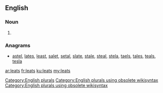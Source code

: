 ==English==

===Noun===
{{head|en}}

# {{plural of|leat}}

===Anagrams===
* [[astel#English|astel]], [[lates#English|lates]], [[least#English|least]], [[salet#English|salet]], [[setal#English|setal]], [[slate#English|slate]], [[stale#English|stale]], [[steal#English|steal]], [[stela#English|stela]], [[taels#English|taels]], [[tales#English|tales]], [[teals#English|teals]], [[tesla#English|tesla]]

[[Category:English plurals]][[Category:English plurals using obsolete wikisyntax]][[Category:English plurals using obsolete wikisyntax]]

[[ar:leats]]
[[fr:leats]]
[[ku:leats]]
[[my:leats]]